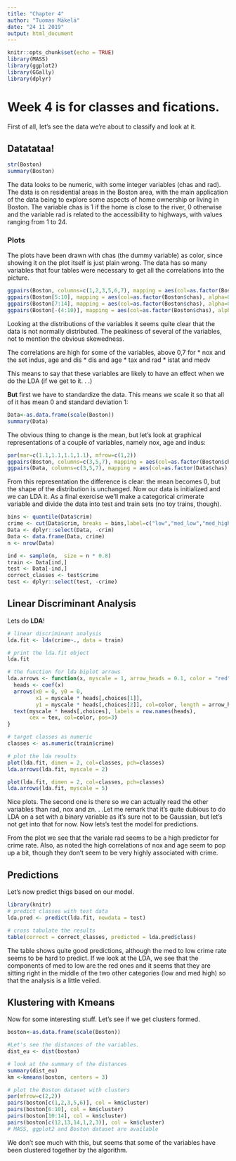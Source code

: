 ```yaml
---
title: "Chapter 4"
author: "Tuomas Mäkelä"
date: "24 11 2019"
output: html_document
---
```


```r
knitr::opts_chunk$set(echo = TRUE)
library(MASS)
library(ggplot2)
library(GGally)
library(dplyr)
```

# Week 4 is for classes and fications.

First of all, let's see the data we're about to classify and look at it.

## Datatataa!

```r

str(Boston)
summary(Boston)
```
The data looks to be numeric, with some integer variables (chas and rad). The data is on residential areas in the Boston area, with the main application of the data being to explore some aspects of home ownership or living in Boston. The variable chas is 1 if the home is close to the river, 0 otherwise and the variable rad is related to the accessibility to highways, with values ranging from 1 to 24.

### Plots

The plots have been drawn with chas (the dummy variable) as color, since showing it on the plot itself is just plain wrong. The data has so many variables that four tables were necessary to get all the correlations into the picture.


```r
ggpairs(Boston, columns=c(1,2,3,5,6,7), mapping = aes(col=as.factor(Boston$chas), alpha=0.3), lower = list(combo = wrap("facethist", bins = 20)))
ggpairs(Boston[5:10], mapping = aes(col=as.factor(Boston$chas), alpha=0.3), lower = list(combo = wrap("facethist", bins = 20)))
ggpairs(Boston[7:14], mapping = aes(col=as.factor(Boston$chas), alpha=0.3), lower = list(combo = wrap("facethist", bins = 20)))
ggpairs(Boston[-(4:10)], mapping = aes(col=as.factor(Boston$chas), alpha=0.3), lower = list(combo = wrap("facethist", bins = 20)))
```

Looking at the distributions of the variables it seems quite clear that the data is not normally distributed. The peakiness of several of the variables, not to mention the obvious skewedness.

The correlations are high for some of the variables, above 0,7 for
* nox and the set indus, age and dis 
* dis and age
* tax and rad
* istat and medv

This means to say that these variables are likely to have an effect when we do the LDA (if we get to it. . .)

**But** first we have to standardize the data. This means we scale it so that all of it has mean 0 and standard deviation 1:

```r
Data<-as.data.frame(scale(Boston))
summary(Data)


```
The obvious thing to change is the mean, but let's look at graphical representations of a couple of variables, namely nox, age and indus:
```r

par(mar=c(1.1,1.1,1.1,1.1), mfrow=c(1,2))
ggpairs(Boston, columns=c(3,5,7), mapping = aes(col=as.factor(Boston$chas), alpha=0.3), lower = list(combo = wrap("facethist", bins = 20)))
ggpairs(Data, columns=c(3,5,7), mapping = aes(col=as.factor(Data$chas), alpha=0.3), lower = list(combo = wrap("facethist", bins = 20)))
```
   
From this representation the difference is clear: the mean becomes 0, but the shape of the distribution is unchanged. Now our data is initialized and we can LDA it. As a final exercise we'll make a categorical crimerate variable and divide the data into test and train sets (no toy trains, though). 
```r
bins <- quantile(Data$crim)
crime <- cut(Data$crim, breaks = bins,label=c("low","med_low","med_high","high"), include.lowest = TRUE)
Data <- dplyr::select(Data, -crim)
Data <- data.frame(Data, crime)
n <- nrow(Data)

ind <- sample(n,  size = n * 0.8)
train <- Data[ind,]
test <- Data[-ind,]
correct_classes <- test$crime
test <- dplyr::select(test, -crime)

```
 
## Linear Discriminant Analysis 

Lets do **LDA**!
```r
# linear discriminant analysis
lda.fit <- lda(crime~., data = train)

# print the lda.fit object
lda.fit

# the function for lda biplot arrows
lda.arrows <- function(x, myscale = 1, arrow_heads = 0.1, color = "red", tex = 0.75, choices = c(1,2)){
  heads <- coef(x)
  arrows(x0 = 0, y0 = 0, 
         x1 = myscale * heads[,choices[1]], 
         y1 = myscale * heads[,choices[2]], col=color, length = arrow_heads)
  text(myscale * heads[,choices], labels = row.names(heads), 
       cex = tex, col=color, pos=3)
}

# target classes as numeric
classes <- as.numeric(train$crime)

# plot the lda results
plot(lda.fit, dimen = 2, col=classes, pch=classes)
lda.arrows(lda.fit, myscale = 2)

plot(lda.fit, dimen = 2, col=classes, pch=classes)
lda.arrows(lda.fit, myscale = 5)

```

Nice plots. The second one is there so we can actually read the other variables than rad, nox and zn. . .Let me remark that it's quite dubious to do LDA on a set with a binary variable as it's sure not to be Gaussian, but let's not get into that for now. Now lets's test the model for predictions.

From the plot we see that the variale rad seems to be a high predictor for crime rate. Also, as noted the high correlations of nox and age seem to pop up a bit, though they don't seem to be very highly associated with crime.

## Predictions

Let's now predict thigs based on our model.

```r
library(knitr)
# predict classes with test data
lda.pred <- predict(lda.fit, newdata = test)

# cross tabulate the results
table(correct = correct_classes, predicted = lda.pred$class)
```

The table shows quite good predictions, although the med to low crime rate seems to be hard to predict. If we look at the LDA, we see that the components of med to low are the red ones and it seems that they are sitting right in the middle of the two other categories (low and med high) so that the analysis is a little veiled.

## Klustering with Kmeans

Now for some interesting stuff. Let's see if we get clusters formed.

```r
boston<-as.data.frame(scale(Boston))

#Let's see the distances of the variables.
dist_eu <- dist(boston)

# look at the summary of the distances
summary(dist_eu)
km <-kmeans(boston, centers = 3)

# plot the Boston dataset with clusters
par(mfrow=c(2,2))
pairs(boston[c(1,2,3,5,6)], col = km$cluster)
pairs(boston[6:10], col = km$cluster)
pairs(boston[10:14], col = km$cluster)
pairs(boston[c(12,13,14,1,2,3)], col = km$cluster)
# MASS, ggplot2 and Boston dataset are available

```

We don't see much with this, but seems that some of the variables have been clustered together by the algorithm.

